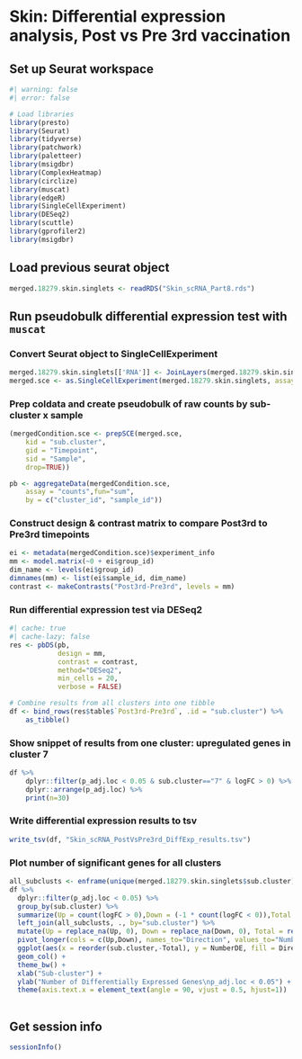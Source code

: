 # Skin: Differential expression analysis, Post vs Pre 3rd vaccination {#sec-skin-differential-expression}

## Set up Seurat workspace

```r
#| warning: false
#| error: false

# Load libraries
library(presto)
library(Seurat)
library(tidyverse)
library(patchwork)
library(paletteer)
library(msigdbr)
library(ComplexHeatmap)
library(circlize)
library(muscat)
library(edgeR)
library(SingleCellExperiment)
library(DESeq2)
library(scuttle)
library(gprofiler2)
library(msigdbr)
```

## Load previous seurat object

```r
merged.18279.skin.singlets <- readRDS("Skin_scRNA_Part8.rds")
```

## Run pseudobulk differential expression test with `muscat`

### Convert Seurat object to SingleCellExperiment

```r
merged.18279.skin.singlets[['RNA']] <- JoinLayers(merged.18279.skin.singlets[['RNA']])
merged.sce <- as.SingleCellExperiment(merged.18279.skin.singlets, assay="RNA")
```

### Prep coldata and create pseudobulk of raw counts by sub-cluster x sample

```r
(mergedCondition.sce <- prepSCE(merged.sce,
	kid = "sub.cluster",
	gid = "Timepoint",
	sid = "Sample",
	drop=TRUE))

pb <- aggregateData(mergedCondition.sce,
    assay = "counts",fun="sum",
    by = c("cluster_id", "sample_id"))

```

### Construct design & contrast matrix to compare Post3rd to Pre3rd timepoints

```r
ei <- metadata(mergedCondition.sce)$experiment_info
mm <- model.matrix(~0 + ei$group_id)
dim_name <- levels(ei$group_id)
dimnames(mm) <- list(ei$sample_id, dim_name)
contrast <- makeContrasts("Post3rd-Pre3rd", levels = mm)
```

### Run differential expression test via DESeq2

```r
#| cache: true
#| cache-lazy: false
res <- pbDS(pb, 
            design = mm, 
            contrast = contrast, 
            method="DESeq2", 
            min_cells = 20,
            verbose = FALSE)

# Combine results from all clusters into one tibble
df <- bind_rows(res$table$`Post3rd-Pre3rd`, .id = "sub.cluster") %>% 
	as_tibble()

```

### Show snippet of results from one cluster: upregulated genes in cluster 7

```r
df %>% 
	dplyr::filter(p_adj.loc < 0.05 & sub.cluster=="7" & logFC > 0) %>% 
	dplyr::arrange(p_adj.loc) %>% 
	print(n=30)
```

### Write differential expression results to tsv

```r
write_tsv(df, "Skin_scRNA_PostVsPre3rd_DiffExp_results.tsv")
```

### Plot number of significant genes for all clusters

```r
all_subclusts <- enframe(unique(merged.18279.skin.singlets$sub.cluster),name=NULL,value="sub.cluster")
df %>%
  dplyr::filter(p_adj.loc < 0.05) %>%
  group_by(sub.cluster) %>%
  summarize(Up = count(logFC > 0),Down = (-1 * count(logFC < 0)),Total = (count(logFC > 0) + count(logFC < 0))) %>%
  left_join(all_subclusts, ., by="sub.cluster") %>%
  mutate(Up = replace_na(Up, 0), Down = replace_na(Down, 0), Total = replace_na(Total, 0)) %>%
  pivot_longer(cols = c(Up,Down), names_to="Direction", values_to="NumberDE") %>%
  ggplot(aes(x = reorder(sub.cluster,-Total), y = NumberDE, fill = Direction)) +
  geom_col() +
  theme_bw() +
  xlab("Sub-cluster") +
  ylab("Number of Differentially Expressed Genes\np_adj.loc < 0.05") +
  theme(axis.text.x = element_text(angle = 90, vjust = 0.5, hjust=1))
  
```

## Get session info

```r
sessionInfo()
```
